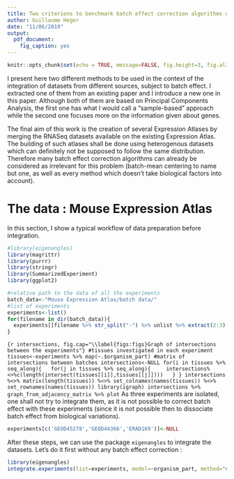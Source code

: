 ```yaml
---
title: Two criterions to benchmark batch effect correction algorithms with an application to the integration of Baseline RNASeq datasets from Expression Atlas
author: Guillaume Heger
date: "11/06/2019"
output: 
  pdf_document:
    fig_caption: yes
---
```


```r
knitr::opts_chunk$set(echo = TRUE, message=FALSE, fig.height=3, fig.align='center')
```

I present here two different methods to be used in the context of the integration of datasets from different sources, subject to batch effect. I extracted one of them from an existing paper and I introduce a new one in this paper. Although both of them are based on Principal Components Analysis, the first one has what I would call a "sample-based" approach while the second one focuses more on the information given about genes.

The final aim of this work is the creation of several Expression Atlases by merging the RNASeq datasets available on the existing Expression Atlas. The building of such atlases shall be done using heterogenous datasets which can definitely not be supposed to follow the same distribution. Therefore many batch effect correction algorithms can already be considered as irrelevant for this problem (batch-mean centering to name but one, as well as every method which doesn't take biological factors into account).

# The data : Mouse Expression Atlas
In this section, I show a typical workflow of data preparation before integration.
```r
#library(eigenangles)
library(magrittr)
library(purrr)
library(stringr)
library(SummarizedExperiment)
library(ggplot2)
```
```r
#relative path to the data of all the experiments
batch_data<-"Mouse Expression Atlas/batch data/"
#list of experiments
experiments<-list()
for(filename in dir(batch_data)){
  experiments[[filename %>% str_split("-") %>% unlist %>% extract(2:3) %>% paste(collapse="")]] <- get(load(paste0(batch_data,filename)))$rnaseq
}
```
```{r intersections, fig.cap="\\label{figs:figs}Graph of intersections between the experiments"}
#tissues investigated in each experiment
tissues<-experiments %>% map(~.$organism_part)
#matrix of intersections between batches
intersections<-NULL
for(i in tissues %>% seq_along){
  for(j in tissues %>% seq_along){
    intersections%<>%c(length(intersect(tissues[[i]],tissues[[j]])))
  }
}
intersections %<>% matrix(length(tissues)) %<>% set_colnames(names(tissues)) %<>% set_rownames(names(tissues))
library(igraph)
intersections %>% graph_from_adjacency_matrix %>% plot
```
As three experiments are isolated, one shall not try to integrate them, as it is not possible to correct batch effect with these experiments (since it is not possible then to dissociate batch effect from biological variations).
```r
experiments[c('GEOD45278','GEOD44366','ERAD169')]<-NULL
```
After these steps, we can use the package `eigenangles` to integrate the datasets. Let's do it first without any batch effect correction :
```r
library(eigenangles)
integrate.experiments(list=experiments, model=~organism_part, method="none")->all
```
